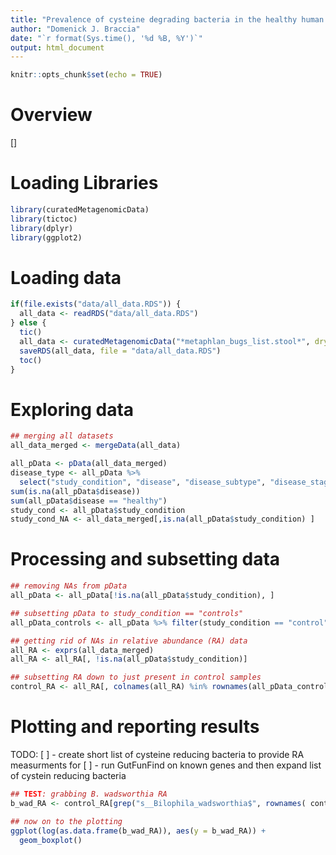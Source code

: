 ```yaml
---
title: "Prevalence of cysteine degrading bacteria in the healthy human gut"
author: "Domenick J. Braccia"
date: "`r format(Sys.time(), '%d %B, %Y')`"
output: html_document
---
```


```r
knitr::opts_chunk$set(echo = TRUE)
```

# Overview

[]

# Loading Libraries

```r
library(curatedMetagenomicData)
library(tictoc)
library(dplyr)
library(ggplot2)
```


# Loading data

```r
if(file.exists("data/all_data.RDS")) {
  all_data <- readRDS("data/all_data.RDS")
} else {
  tic()
  all_data <- curatedMetagenomicData("*metaphlan_bugs_list.stool*", dryrun = FALSE)
  saveRDS(all_data, file = "data/all_data.RDS")
  toc()
}
```

# Exploring data

```r
## merging all datasets
all_data_merged <- mergeData(all_data)

all_pData <- pData(all_data_merged)
disease_type <- all_pData %>% 
  select("study_condition", "disease", "disease_subtype", "disease_stage")
sum(is.na(all_pData$disease))
sum(all_pData$disease == "healthy")
study_cond <- all_pData$study_condition
study_cond_NA <- all_data_merged[,is.na(all_pData$study_condition) ]

```

# Processing and subsetting data

```r
## removing NAs from pData
all_pData <- all_pData[!is.na(all_pData$study_condition), ]

## subsetting pData to study_condition == "controls"
all_pData_controls <- all_pData %>% filter(study_condition == "control")

## getting rid of NAs in relative abundance (RA) data
all_RA <- exprs(all_data_merged)
all_RA <- all_RA[, !is.na(all_pData$study_condition)]

## subsetting RA down to just present in control samples
control_RA <- all_RA[, colnames(all_RA) %in% rownames(all_pData_controls)]
```


# Plotting and reporting results

TODO:
[ ] - create short list of cysteine reducing bacteria to provide RA measurments for
[ ] - run GutFunFind on known genes and then expand list of cystein reducing bacteria 

```r
## TEST: grabbing B. wadsworthia RA
b_wad_RA <- control_RA[grep("s__Bilophila_wadsworthia$", rownames( control_RA)), ]

## now on to the plotting
ggplot(log(as.data.frame(b_wad_RA)), aes(y = b_wad_RA)) + 
  geom_boxplot()
```

